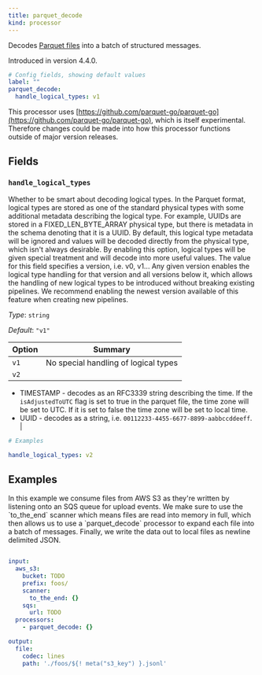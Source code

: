 ```yaml
---
title: parquet_decode
kind: processor
---
```


Decodes [Parquet files](https://parquet.apache.org/docs/) into a batch of structured messages.

Introduced in version 4.4.0.

```yml
# Config fields, showing default values
label: ""
parquet_decode:
  handle_logical_types: v1
```

This processor uses [https://github.com/parquet-go/parquet-go](https://github.com/parquet-go/parquet-go), which is itself experimental. Therefore changes could be made into how this processor functions outside of major version releases.

## Fields

### `handle_logical_types`

Whether to be smart about decoding logical types. In the Parquet format, logical types are stored as one of the standard physical types with some additional metadata describing the logical type. For example, UUIDs are stored in a FIXED_LEN_BYTE_ARRAY physical type, but there is metadata in the schema denoting that it is a UUID. By default, this logical type metadata will be ignored and values will be decoded directly from the physical type, which isn't always desirable. By enabling this option, logical types will be given special treatment and will decode into more useful values. The value for this field specifies a version, i.e. v0, v1... Any given version enables the logical type handling for that version and all versions below it, which allows the handling of new logical types to be introduced without breaking existing pipelines. We recommend enabling the newest version available of this feature when creating new pipelines.


*Type*: `string`

*Default*: `"v1"`


| Option | Summary |
| ------ | ------- |
| `v1` | No special handling of logical types |
| `v2` | 
- TIMESTAMP - decodes as an RFC3339 string describing the time. If the `isAdjustedToUTC` flag is set to true in the parquet file, the time zone will be set to UTC. If it is set to false the time zone will be set to local time.
- UUID - decodes as a string, i.e. `00112233-4455-6677-8899-aabbccddeeff`. |


```yml
# Examples

handle_logical_types: v2
```

## Examples

<Tabs>
<TabItem label="Reading Parquet Files from AWS S3">
In this example we consume files from AWS S3 as they're written by listening onto an SQS queue for upload events. We make sure to use the `to_the_end` scanner which means files are read into memory in full, which then allows us to use a `parquet_decode` processor to expand each file into a batch of messages. Finally, we write the data out to local files as newline delimited JSON.

```yaml

input:
  aws_s3:
    bucket: TODO
    prefix: foos/
    scanner:
      to_the_end: {}
    sqs:
      url: TODO
  processors:
    - parquet_decode: {}

output:
  file:
    codec: lines
    path: './foos/${! meta("s3_key") }.jsonl'

```

</TabItem>
</Tabs>


